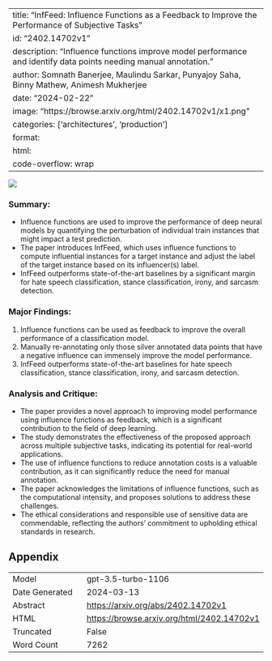 
---
title: "InfFeed: Influence Functions as a Feedback to Improve the Performance of Subjective Tasks"
id: "2402.14702v1"
description: "Influence functions improve model performance and identify data points needing manual annotation."
author: Somnath Banerjee, Maulindu Sarkar, Punyajoy Saha, Binny Mathew, Animesh Mukherjee
date: "2024-02-22"
image: "https://browse.arxiv.org/html/2402.14702v1/x1.png"
categories: ['architectures', 'production']
format:
  html:
    code-overflow: wrap
---

![](https://browse.arxiv.org/html/2402.14702v1/x1.png)

### Summary:
- Influence functions are used to improve the performance of deep neural models by quantifying the perturbation of individual train instances that might impact a test prediction.
- The paper introduces InfFeed, which uses influence functions to compute influential instances for a target instance and adjust the label of the target instance based on its influencer(s) label.
- InfFeed outperforms state-of-the-art baselines by a significant margin for hate speech classification, stance classification, irony, and sarcasm detection.

### Major Findings:
1. Influence functions can be used as feedback to improve the overall performance of a classification model.
2. Manually re-annotating only those silver annotated data points that have a negative influence can immensely improve the model performance.
3. InfFeed outperforms state-of-the-art baselines for hate speech classification, stance classification, irony, and sarcasm detection.

### Analysis and Critique:
- The paper provides a novel approach to improving model performance using influence functions as feedback, which is a significant contribution to the field of deep learning.
- The study demonstrates the effectiveness of the proposed approach across multiple subjective tasks, indicating its potential for real-world applications.
- The use of influence functions to reduce annotation costs is a valuable contribution, as it can significantly reduce the need for manual annotation.
- The paper acknowledges the limitations of influence functions, such as the computational intensity, and proposes solutions to address these challenges.
- The ethical considerations and responsible use of sensitive data are commendable, reflecting the authors' commitment to upholding ethical standards in research.

## Appendix

|          |          |
|----------|----------|
| Model     | gpt-3.5-turbo-1106       |
| Date Generated     | 2024-03-13       |
| Abstract | [https://arxiv.org/abs/2402.14702v1](https://arxiv.org/abs/2402.14702v1)        |
| HTML     | [https://browse.arxiv.org/html/2402.14702v1](https://browse.arxiv.org/html/2402.14702v1)       |
| Truncated       | False       |
| Word Count       | 7262       |